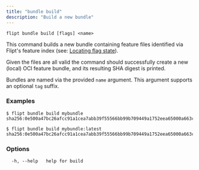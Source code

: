 ```yaml
---
title: "bundle build"
description: "Build a new bundle"
---
```


```
flipt bundle build [flags] <name>
```

This command builds a new bundle containing feature files identified via Flipt's feature index (see: [Locating flag state](/v1/configuration/storage#locating-flag-state)).

Given the files are all valid the command should successfully create a new (local) OCI feature bundle, and its resulting SHA digest is printed.

Bundles are named via the provided `name` argument. This argument supports an optional `tag` suffix.

### Examples

```
$ flipt bundle build mybundle
sha256:0e500a47bc26afcc91a1cea7abb39f55566bb99b709449a1752eea65000a663c

$ flipt bundle build mybundle:latest
sha256:0e500a47bc26afcc91a1cea7abb39f55566bb99b709449a1752eea65000a663c
```

### Options

```
  -h, --help   help for build
```
